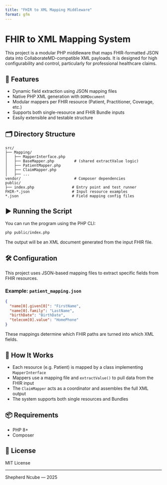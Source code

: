 ```yaml
---
title: "FHIR to XML Mapping Middleware"
format: gfm
---
```


# FHIR to XML Mapping System

This project is a modular PHP middleware that maps FHIR-formatted JSON data into CollaborateMD-compatible XML payloads. It is designed for high configurability and control, particularly for professional healthcare claims.

## 🔧 Features

- Dynamic field extraction using JSON mapping files
- Native PHP XML generation with `DOMDocument`
- Modular mappers per FHIR resource (Patient, Practitioner, Coverage, etc.)
- Supports both single-resource and FHIR Bundle inputs
- Easily extensible and testable structure

## 🗂 Directory Structure

```
src/
├── Mapping/
│   ├── MapperInterface.php
│   ├── BaseMapper.php         # (shared extractValue logic)
│   ├── PatientMapper.php
│   ├── ClaimMapper.php
│   ├── ...
vendor/                        # Composer dependencies
public/
├── index.php                 # Entry point and test runner
FHIR-*.json                   # Input resource examples
*.json                        # Field mapping config files
```

## ▶️ Running the Script

You can run the program using the PHP CLI:

```bash
php public/index.php
```

The output will be an XML document generated from the input FHIR file.

## 🛠 Configuration

This project uses JSON-based mapping files to extract specific fields from FHIR resources.

### Example: `patient_mapping.json`

```json
{
  "name[0].given[0]": "FirstName",
  "name[0].family": "LastName",
  "birthDate": "BirthDate",
  "telecom[0].value": "HomePhone"
}
```

These mappings determine which FHIR paths are turned into which XML fields.

## 🧱 How It Works

- Each resource (e.g. Patient) is mapped by a class implementing `MapperInterface`
- Mappers use a mapping file and `extractValue()` to pull data from the FHIR input
- The `ClaimMapper` acts as a coordinator and assembles the full XML output
- The system supports both single resources and Bundles

## 📦 Requirements

- PHP 8+
- Composer

## 📄 License

MIT License

---

Shepherd Ncube — 2025

